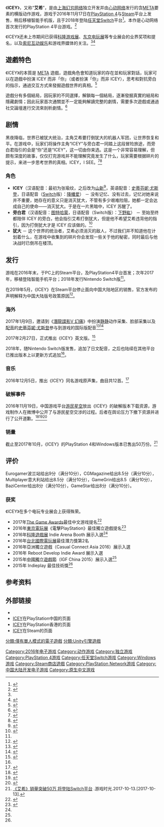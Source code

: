 {{NoteTA
| G1 = Games
| G2 = Games-zh
}}
{{Infobox VG
| title = ICEY
| image = Icey_game_header.jpg
| developer = [[上海幻刃网络|上海幻刃网络]]
| publisher = [[心动网络|心动网络]]
| producer = MarkXiao
| release = '''PS4'''、'''WIN'''{{vgr|WW|2016年11月17日}}'''iOS'''、'''ARD'''{{vgr|WW|2017年10月20日}}'''NS'''{{vgr|WW|2018年5月31日}}
| genre = [[Meta|META]]、[[动作游戏|横版动作]]
| modes = [[单人电子游戏|单人]]
| platforms = [[PlayStation_4|PlayStation 4]]、[[Microsoft_Windows|Microsoft Windows]]、[[任天堂Switch|任天堂Switch]]、[[iOS|iOS]]、[[Android|Android]]
}}


《'''ICEY'''》，又称“'''艾希'''”，是由[[上海幻刃网络|上海幻刃网络]]独立开发并由[[心动网络|心动网络]]发行的含[[META|META]]要素的横版动作游戏，游戏于2016年11月17日在[[PlayStation_4|PlayStation 4]]与[[Steam|Steam]]平台上发售，稍后移植智能手机版，且于2018年登陆[[任天堂Switch|任天堂Switch]]平台<ref name="ns">{{cite web|url=https://gnn.gamer.com.tw/detail.php?sn=163451|title=《ICEY》正式發售 Nintendo Switch 版 收錄日文語音及主機版本 UI 介面|date=2018-06-01|website=[[巴哈姆特|巴哈姆特]]|language=zh-hant|author=KEN|accessdate=2019-08-31|archive-date=2019-10-17|archive-url=https://web.archive.org/web/20191017102404/https://gnn.gamer.com.tw/detail.php?sn=163451|dead-url=no}}</ref>。本作是心动网络首次发行的PlayStation 4平台游戏。<ref name="g">{{cite|title=一直在核聚变出现的《ICEY》上绿光了！|url=http://www.gcores.com/articles/20954|date=2016-10-13|publisher=[[机核|机核]]|accessdate=2019-08-31|archive-date=2019-08-31|archive-url=https://web.archive.org/web/20190831091841/https://www.gcores.com/articles/20954|dead-url=no}}</ref>

《ICEY》还未上市期间已获得[[Gamescom|科隆游戏展]]、[[东京电玩展|东京电玩展]]等专业展会的业界奖项和提名，以及[[索尼互动娱乐|索尼互动娱乐]]和游戏界媒体的关注。<ref name="cgm" /><ref>{{cite|author={{lang|ja|中村聖司}}|script-title=ja:ゲームメーカーがアイドルを育成？　心動網路のアクションRPG「ICEY」イベントステージにアイドルグループATFが登場！|url=http://game.watch.impress.co.jp/docs/news/1013065.html|date=2016-07-31|publisher=GAME Watch|accessdate=2016-12-26|archive-date=2016-12-26|archive-url=https://web.archive.org/web/20161226145343/http://game.watch.impress.co.jp/docs/news/1013065.html|dead-url=no}}</ref>

== 遊戲特色 ==

《ICEY》的本質是 [[Meta|META]] 遊戲，遊戲角色會知道玩家的存在並和玩家對話，玩家可以在遊戲中扮演 ICEY 而非「你」（或者扮演「你」而非 ICEY），思考和對抗旁白的指示，通過交互方式來發掘遊戲世界的真相。<ref>{{cite|title=从国产单机《艾希》走红谈起：什么是meta游戏？|url=http://xw.qq.com/games/20161221014689/GAM2016122101468905|accessdate=2016-12-21|publisher=腾讯游戏|archive-date=2016-12-26|archive-url=https://web.archive.org/web/20161226223430/http://xw.qq.com/games/20161221014689/GAM2016122101468905|dead-url=no}}</ref>

遊戲分有多個結局，因玩家的不同選擇，解鎖每一個結局，逐漸發掘真實的結局和隱藏劇情；因此玩家首次通關並不一定能夠解讀完整的劇情，需要多次遊戲或通過社交論壇進行交流來剖析劇情。<ref>{{cite|author=Joel Couture|title=Icey Is A High-Speed Action Game With An Easily-Irritated Narrator|url=http://www.siliconera.com/2016/11/21/icey-high-speed-action-game-easily-irritated-narrator/|date=2016-11-21|publisher={{tsl|en|Siliconera}}|accessdate=2016-12-26|archive-date=2016-12-26|archive-url=https://web.archive.org/web/20161226222524/http://www.siliconera.com/2016/11/21/icey-high-speed-action-game-easily-irritated-narrator/|dead-url=no}}</ref>

== 剧情 ==

黑夜降临，世界已被犹大统治，主角艾希要打倒犹大的机器人军团，让世界恢复和平。在游戏中，玩家们将操作主角“ICEY”与旁白君一同踏上这段冒险旅途，而旁白君指引的会是“你”还是“ICEY”，这一切由你来选。这是一个非常容易理解，但颇有深度的故事，仅仅打完游戏并不能理解究竟发生了什么，玩家需要根据碎片的提示，来进一步思考世界的真相。ICEY，I SEE。<ref>{{cite|title=ICEY on Steam|url=http://store.steampowered.com/app/553640/|publisher=[[Steam|Steam]]|accessdate=2016-12-26|archive-date=2016-12-28|archive-url=https://web.archive.org/web/20161228221319/http://store.steampowered.com/app/553640/|dead-url=no}}</ref><ref>{{cite|title=国产游戏《ICEY》登陆Steam青睐之光|url=http://pc.pcgames.com.cn/641/6411539.html|date=2016-10-17|publisher=[[太平洋游戏网|太平洋游戏网]]|access-date=2016-12-26|archive-url=https://web.archive.org/web/20161226150225/http://pc.pcgames.com.cn/641/6411539.html|archive-date=2016-12-26|dead-url=yes}}</ref>

=== 角色 ===

* '''ICEY'''（汉语配音：最初为张瑜纹，之后改为[[山新|山新]]<ref>{{cite|title=国内知名美女声优山新为《艾希》主角配音|url=http://games.sina.com.cn/t/n/2016-12-06/fxyiayr9241519.shtml|date=2016-12-06|publisher=新浪游戏|accessdate=2016-12-26|archive-date=2016-12-07|archive-url=https://web.archive.org/web/20161207151756/http://games.sina.com.cn/t/n/2016-12-06/fxyiayr9241519.shtml|dead-url=no}}</ref>，英语配音：[[史蒂芬妮·尤斯登|史蒂芬妮·尤斯登]]，日语配音（[[任天堂Switch|Switch]]版）：[[降幡爱|降幡爱]]） － 没有记忆、没有过去，记忆对她来说并不重要，她存在的意义只是消灭犹大，不管有多少艰难险阻，她都一定会达成自己的使命——消灭犹大。于是在一片黑暗中，ICEY 苏醒了。
* '''旁白君'''（汉语配音：[[图特哈蒙|图特哈蒙]]，日语配音（Switch版）：[[下野紘|下野紘]]） － 至始至终都陪伴 ICEY 的旁白，他会指引艾希打倒犹大，但是他不希望艾希违背他的指引，因为打倒犹大才是 ICEY 应该做的。<ref>{{cite|title=一个机器妹子与话唠旁白的故事：《ICEY艾希》测评|url=http://www.ithome.com/html/game/274315.htm|date=2016-11-21|publisher=[[IT之家|IT之家]]|accessdate=2016-12-26|archive-date=2016-12-26|archive-url=https://web.archive.org/web/20161226150744/http://www.ithome.com/html/game/274315.htm|dead-url=no}}</ref>
* '''犹大''' － 这个世界的统治者，艾希必须消灭的敌人，不过我们并不知道他在计划着什么，在游戏中收集到的碎片你会发现一些关于他的秘密，同时最后与他决战时已倒吊在楼顶。

== 发行 ==
游戏在2016年末，于PC上的Steam平台，及PlayStation4平台首发；次年2017年，移植登陆智能手机平台；2018年发行Nintendo Switch版<ref name="ns" />。

在2019年5月，《ICEY》在Steam平台停止面向中国大陆地区的销售，官方发布的声明解释为中国大陆版号政策原因<ref>{{cite web|url=https://steamcommunity.com/games/553640/announcements/detail/1597000125135307924|title=《ICEY》休息一会儿不见不散|date=2019-05-05|website=[[Steam|Steam]]|language=zh-hans|accessdate=2019-08-31|archive-date=2019-10-17|archive-url=https://web.archive.org/web/20191017102402/https://steamcommunity.com/games/553640/announcements/detail/1597000125135307924|dead-url=no}}</ref>。
=== 海外 ===

2017年1月9日，邀请到《[[潛龍諜影V_幻痛|潛龍諜影V 幻痛]]》中扮演[[静静|静静]]动作采集、脸部采集以及[[配音|配音]]的[[史蒂芬妮·尤斯登|史蒂芬妮·尤斯登]]参与到游戏的国际版配音<ref>{{cite|title=“静静”向机核的朋友们问好，并表示将为《ICEY》国际版献声|url=http://www.g-cores.com/articles/22581|accessdate=2017-01-09|publisher=机核网|archive-url=https://web.archive.org/web/20170112040318/http://www.g-cores.com/articles/22581|archive-date=2017-01-12|dead-url=yes}}</ref><ref>{{cite|title=《潜龙谍影5》的“静静”将为《ICEY》献声|url=http://www.vgtime.com/game/3789590.jhtml|accessdate=2017-01-09|publisher=游戏时光|deadurl=yes|archiveurl=https://web.archive.org/web/20170113124423/http://www.vgtime.com/game/3789590.jhtml|archivedate=2017-01-13}}</ref>

2017年2月27日，正式推出《ICEY》英文版。<ref>{{cite|title=steam7.4折优惠！静静配音版《ICEY》今日正式更新|url=http://games.sina.com.cn/ol/n/omwyxw/2017-02-27/fyavvsh6920080.shtml|date=2017-02-27|publisher=新浪游戏|accessdate=2017-05-19|archive-date=2019-02-16|archive-url=https://web.archive.org/web/20190216152144/http://games.sina.com.cn/ol/n/omwyxw/2017-02-27/fyavvsh6920080.shtml|dead-url=no}}</ref>

2018年，随Nintendo Switch版发售，追加了日文配音，之后也陆续在其他平台已推出版本上以更新方式追加<ref name="ns" />。

=== 音乐 ===

2016年12月5日，推出《ICEY》同名游戏原声集，曲目共12首。<ref>{{cite|title=ICEY OST on Steam|url=http://store.steampowered.com/app/564180/|accessdate=2016-12-26|publisher=[[Steam|Steam]]|archive-date=2016-12-27|archive-url=https://web.archive.org/web/20161227201100/http://store.steampowered.com/app/564180/|dead-url=no}}</ref>

=== 破解事件 ===

2016年11月19日，中国游戏平台[[游民星空|游民星空]]放出《ICEY》的破解版本下载资源，游戏制作人在微博中公开了与游民星空交涉的过程。后者在舆论压力下撤下资源并进行了公开道歉。<ref>{{cite|title=破解国产游戏遭声讨，但破解国外游戏就不用吭声？|url=http://it.sohu.com/20161208/n475266649.shtml|date=2016-12-08|publisher=搜狐科技|accessdate=2016-12-26|archive-date=2016-12-26|archive-url=https://web.archive.org/web/20161226145509/http://it.sohu.com/20161208/n475266649.shtml|dead-url=no}}</ref><ref>{{cite|title=每日荐游《艾希》能火三分靠实力 七分靠噱头|url=http://games.sina.com.cn/t/n/2016-12-02/fxyiayr8837324.shtml|date=2016-12-02|publisher=新浪游戏|accessdate=2016-12-26|archive-date=2016-12-26|archive-url=https://web.archive.org/web/20161226214925/http://games.sina.com.cn/t/n/2016-12-02/fxyiayr8837324.shtml|dead-url=no}}</ref><ref>{{cite|title=文化差评榜|url=http://finance.sina.com.cn/stock/t/2016-11-22/doc-ifxxwmws3421838.shtml|newspaper=[[北京商报|北京商报]]|date=2016-11-22|publisher=新浪财经转载|accessdate=2016-12-26|archive-date=2016-12-26|archive-url=https://web.archive.org/web/20161226145548/http://finance.sina.com.cn/stock/t/2016-11-22/doc-ifxxwmws3421838.shtml|dead-url=no}}</ref>

=== 销量 ===
截止至2017年10月，《ICEY》的PlayStation 4和Windows版本已售出50万份。<ref>[http://www.vgtime.com/topic/856237.jhtml 《艾希》销量突破50万 将登陆Switch平台] {{Wayback|url=http://www.vgtime.com/topic/856237.jhtml |date=20171013225358 }}.游戏时光.2017-10-13.[2017-10-13].</ref>

== 评价 ==

{{Video game reviews
| MC = (PC) 84/100<ref name="MC">{{cite web |url= http://www.metacritic.com/game/pc/icey?ftag=MCD-06-10aaa1f |title= ICEY for PC Reviews |publisher= [[Metacritic|Metacritic]] |accessdate= 2019-01-09 |archive-date= 2019-01-30 |archive-url= https://web.archive.org/web/20190130010340/https://www.metacritic.com/game/pc/icey?ftag=MCD-06-10aaa1f |dead-url= no }}</ref><br>(PS4) 81/100<ref>{{Cite web |url=https://www.metacritic.com/game/playstation-4/icey |title=存档副本 |accessdate=2019-01-09 |archive-date=2019-01-28 |archive-url=https://web.archive.org/web/20190128055541/https://www.metacritic.com/game/playstation-4/icey |dead-url=no }}</ref><br>(NS) 74/100<ref>{{Cite web |url=https://www.metacritic.com/game/switch/icey |title=存档副本 |accessdate=2019-01-09 |archive-date=2019-01-20 |archive-url=https://web.archive.org/web/20190120075756/https://www.metacritic.com/game/switch/icey |dead-url=no }}</ref>
| EuroG = 9/10<small>（波兰）</small><ref name="EurogamerRev">{{cite web |last=Mateusz |first=Zdanowicz |accessdate=2016-12-26 |url=http://www.eurogamer.pl/articles/2016-12-20-icey-recenzja |title=Icey - Recenzja |publisher=[[Eurogamer|Eurogamer]] |date=2016-12-20 |archive-date=2016-12-26 |archive-url=https://web.archive.org/web/20161226151357/http://www.eurogamer.pl/articles/2016-12-20-icey-recenzja |dead-url=no }}</ref>
| VGT = 7/10<ref>[http://www.vgtime.com/eval/272405.jhtml 《艾希》评测：打破第四面墙的动作游戏] {{Wayback|url=http://www.vgtime.com/eval/272405.jhtml |date=20161227130727 }}.游戏时光.2016-11-20.[2016-12-26].</ref>
| rev1 = CGMagazine1
| rev1Score = 8.5/10<ref name="CGMRev">{{cite web |last=Lane |first=Martin |accessdate=2016-12-26 |url=http://www.cgmagonline.com/reviews/icey-pc-review/ |title=ICEY (PC) REVIEW |publisher=CGMagazine |date=2016-12-15 |archive-date=2016-12-26 |archive-url=https://web.archive.org/web/20161226152647/http://www.cgmagonline.com/reviews/icey-pc-review/ |dead-url=no }}</ref>
| rev2 = Multiplayer
| rev2Score = 8.5/10（意大利）<ref name="MpRev">{{cite web |last=Lane |first=Martin |accessdate=2016-12-27 |url=http://multiplayer.it/recensioni/178007-icey-la-cina-e-davvero-vicina.html |title=LA CINA È DAVVERO VICINA |publisher=Multiplayer.it |date=2017-01-12 |archive-date=2016-12-26 |archive-url=https://web.archive.org/web/20161226125119/http://multiplayer.it/recensioni/178007-icey-la-cina-e-davvero-vicina.html |dead-url=no }}</ref>
| rev3 = GameGrin
| rev3Score = 8.5/10<ref name="CG">{{cite web |last=Lane |first=Martin |accessdate=2016-12-26 |url=https://www.gamegrin.com/reviews/icey-review/ |title=ICEY Review |publisher=GameGrin |date=2017-02-07 |archive-date=2017-02-11 |archive-url=https://web.archive.org/web/20170211075740/https://www.gamegrin.com/reviews/icey-review/ |dead-url=no }}</ref>
| rev4 = BaziCenter
| rev4Score = 8/10<ref name="BC">{{cite web |last=Lane |first=Martin |accessdate=2017-02-14 |url=http://www.bazicenter.com/icey/reviews/708 |title=Hack and Slash فلسفی! |publisher=BaziCenter |date=2017-02-10 |archive-date=2019-10-17 |archive-url=https://web.archive.org/web/20191017102404/https://www.bazicenter.com/review/icey-%D9%86%D9%82%D8%AF-%D9%88-%D8%A8%D8%B1%D8%B1%D8%B3%DB%8C-%D8%A8%D8%A7%D8%B2%DB%8C/ |dead-url=no }}</ref>
| rev5 = GameStar
| rev5Score = 8/10<ref name="GS">{{cite web |last=Lane |first=Martin |accessdate=2017-02-08 |url=http://www.gamestar.de/spiele/icey/test/icey,54552,3308848.html |title=Ja, wollt ihr uns veräppeln? |publisher=GameStar |date=2017-02-22 |archive-date=2017-02-07 |archive-url=https://web.archive.org/web/20170207225232/http://www.gamestar.de/spiele/icey/test/icey,54552,3308848.html |dead-url=no }}</ref>
}}

Eurogamer波兰站给出9分（满分10分），CGMagazine给出8.5分（满分10分），Multiplayer意大利站给出8.5分（满分10分），GameGrin给出8.5（满分10分），BaziCenter给出8分（满分10分），GameStar给出8分（满分10分）。

=== 获奖 ===

《ICEY》在多个电玩专业展会上获得殊荣。

* 2017年[[The_Game_Awards|The Game Awards]]最佳中文游戏提名<ref>{{cite web |author1=张瑜纹 |title=我们入选The Game Awards 2017最佳中文游戏提名啦！投票声援，独立游戏加油吧！ |url=https://steamcommunity.com/gid/103582791456398799/announcements/detail/2472902157220266944 |website=Steamcommunity |accessdate=2018-06-30 |archive-date=2019-10-17 |archive-url=https://web.archive.org/web/20191017102401/https://steamcommunity.com/games/553640/announcements/detail/2472902157220266944 |dead-url=no }}</ref>
* 2016年[[東京電玩展|東京電玩展]]《電擊PlayStation》最佳獨立遊戲提名<ref name="cgm">{{cite|title=Chinese Indie Devs Hit Steam Greenlight With ICEY|url=http://www.cgmagonline.com/2016/10/13/chinese-indie-devs-hit-steam-greenlight-icey/|date=2016-10-13|publisher=CGMagazine|accessdate=2016-12-26|archive-date=2016-12-26|archive-url=https://web.archive.org/web/20161226220540/http://www.cgmagonline.com/2016/10/13/chinese-indie-devs-hit-steam-greenlight-icey/|dead-url=no}}</ref>
* 2016年[[Gamescom|科隆遊戲展]] Indie Arena Booth 展示入選<ref name="cgm" />
* 2016年[[台北國際電玩展|台北國際電玩展]]最佳潛力獎第2名
* 2016年亞洲獨立遊戲（Casual Connect Asia 2016）展示入選
* 2016年 Reboot Develop Indie Award 展示入選
* 2015年[[中國|中國]][[獨立遊戲節|獨立遊戲節]]（IGF China 2015）展示入選<ref name="cgm" />
* 2015年 Indieplay 最佳技術獎<ref name="cgm" />

== 参考资料 ==
{{reflist|2}}

== 外部链接 ==

* {{Sinaweibo|iceythegame}}
* [http://www.playstation.com.cn/ps4/Icey.htm ICEY]{{Wayback|url=http://www.playstation.com.cn/ps4/Icey.htm |date=20161230001716 }}在PlayStation中国的页面
* [https://asia.playstation.com/hk/en/regional/gamedetails?id=35525 ICEY]{{Wayback|url=https://asia.playstation.com/hk/en/regional/gamedetails?id=35525 |date=20161223135519 }}在PlayStation香港的页面
* [http://store.steampowered.com/app/553640/ ICEY]{{Wayback|url=http://store.steampowered.com/app/553640/ |date=20161228221319 }}在Steam的页面

{{DEFAULTSORT:Icey}}
[[Category:2016年电子游戏|Category:2016年电子游戏]]
[[Category:动作游戏|Category:动作游戏]]
[[Category:独立游戏|Category:独立游戏]]
[[分類:僅有單人模式的電子遊戲|分類:僅有單人模式的電子遊戲]]
[[分類:Unity引擎遊戲|分類:Unity引擎遊戲]]
[[Category:PlayStation_4游戏|Category:PlayStation 4游戏]]
[[Category:任天堂Switch游戏|Category:任天堂Switch游戏]]
[[Category:Windows游戏|Category:Windows游戏]]
[[Category:Steam商店遊戲|Category:Steam商店遊戲]]
[[Category:PlayStation_Network游戏|Category:PlayStation Network游戏]]
[[Category:中国大陆开发电子游戏|Category:中国大陆开发电子游戏]]
[[Category:原生中文游戏|Category:原生中文游戏]]